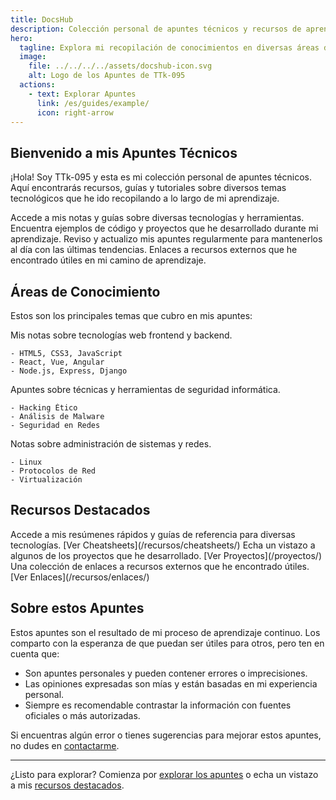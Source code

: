 ```yaml
---
title: DocsHub
description: Colección personal de apuntes técnicos y recursos de aprendizaje.
hero:
  tagline: Explora mi recopilación de conocimientos en diversas áreas de la tecnología
  image:
    file: ../../../../assets/docshub-icon.svg
    alt: Logo de los Apuntes de TTk-095
  actions:
    - text: Explorar Apuntes
      link: /es/guides/example/
      icon: right-arrow
---
```



## Bienvenido a mis Apuntes Técnicos

¡Hola! Soy TTk-095 y esta es mi colección personal de apuntes técnicos. Aquí encontrarás recursos, guías y tutoriales sobre diversos temas tecnológicos que he ido recopilando a lo largo de mi aprendizaje.

<CardGrid stagger>
  <Card title="Documentación Detallada" icon="open-book">
    Accede a mis notas y guías sobre diversas tecnologías y herramientas.
  </Card>
  <Card title="Ejemplos Prácticos" icon="puzzle">
    Encuentra ejemplos de código y proyectos que he desarrollado durante mi aprendizaje.
  </Card>
  <Card title="Actualizaciones Regulares" icon="refresh">
    Reviso y actualizo mis apuntes regularmente para mantenerlos al día con las últimas tendencias.
  </Card>
  <Card title="Recursos Útiles" icon="link">
    Enlaces a recursos externos que he encontrado útiles en mi camino de aprendizaje.
  </Card>
</CardGrid>

## Áreas de Conocimiento

Estos son los principales temas que cubro en mis apuntes:

<Tabs>
  <TabItem label="Desarrollo Web">
    Mis notas sobre tecnologías web frontend y backend.
    
    - HTML5, CSS3, JavaScript
    - React, Vue, Angular
    - Node.js, Express, Django
  </TabItem>
  <TabItem label="Ciberseguridad">
    Apuntes sobre técnicas y herramientas de seguridad informática.
    
    - Hacking Ético
    - Análisis de Malware
    - Seguridad en Redes
  </TabItem>
  <TabItem label="Sistemas y Redes">
    Notas sobre administración de sistemas y redes.
    
    - Linux
    - Protocolos de Red
    - Virtualización
  </TabItem>
</Tabs>

## Recursos Destacados

<CardGrid>
  <Card title="Cheatsheets" icon="document">
    Accede a mis resúmenes rápidos y guías de referencia para diversas tecnologías.
    [Ver Cheatsheets](/recursos/cheatsheets/)
  </Card>
  <Card title="Proyectos Personales" icon="rocket">
    Echa un vistazo a algunos de los proyectos que he desarrollado.
    [Ver Proyectos](/proyectos/)
  </Card>
  <Card title="Enlaces Útiles" icon="link">
    Una colección de enlaces a recursos externos que he encontrado útiles.
    [Ver Enlaces](/recursos/enlaces/)
  </Card>
</CardGrid>

## Sobre estos Apuntes

Estos apuntes son el resultado de mi proceso de aprendizaje continuo. Los comparto con la esperanza de que puedan ser útiles para otros, pero ten en cuenta que:

- Son apuntes personales y pueden contener errores o imprecisiones.
- Las opiniones expresadas son mías y están basadas en mi experiencia personal.
- Siempre es recomendable contrastar la información con fuentes oficiales o más autorizadas.

Si encuentras algún error o tienes sugerencias para mejorar estos apuntes, no dudes en [contactarme](/contacto/).

---

¿Listo para explorar? Comienza por [explorar los apuntes](/apuntes/) o echa un vistazo a mis [recursos destacados](#recursos-destacados).